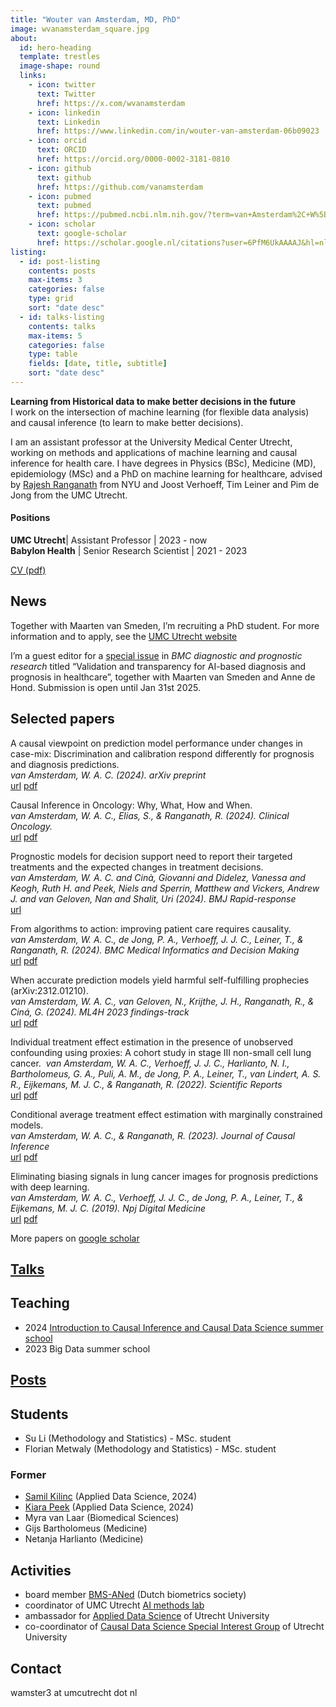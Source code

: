 ```yaml
---
title: "Wouter van Amsterdam, MD, PhD"
image: wvanamsterdam_square.jpg
about:
  id: hero-heading
  template: trestles
  image-shape: round
  links:
    - icon: twitter
      text: Twitter
      href: https://x.com/wvanamsterdam
    - icon: linkedin
      text: Linkedin
      href: https://www.linkedin.com/in/wouter-van-amsterdam-06b09023
    - icon: orcid
      text: ORCID
      href: https://orcid.org/0000-0002-3181-0810
    - icon: github
      text: github
      href: https://github.com/vanamsterdam
    - icon: pubmed
      text: pubmed
      href: https://pubmed.ncbi.nlm.nih.gov/?term=van+Amsterdam%2C+W%5BAuthor%5D&sort=
    - icon: scholar
      text: google-scholar
      href: https://scholar.google.nl/citations?user=6PfM6UkAAAAJ&hl=nl&oi=sra
listing:
  - id: post-listing
    contents: posts
    max-items: 3
    categories: false
    type: grid
    sort: "date desc"
  - id: talks-listing
    contents: talks
    max-items: 5
    categories: false
    type: table
    fields: [date, title, subtitle]
    sort: "date desc"
---
```


:::{#hero-heading}

**Learning from Historical data to make better decisions in the future**\
I work on the intersection of machine learning (for flexible data analysis) and causal inference (to learn to make better decisions).

I am an assistant professor at the University Medical Center Utrecht, working on methods and applications of machine learning and causal inference for health care.
I have degrees in Physics (BSc), Medicine (MD), epidemiology (MSc) and a PhD on machine learning for healthcare, advised by [Rajesh Ranganath](https://cims.nyu.edu/~rajeshr/) from NYU and Joost Verhoeff, Tim Leiner and Pim de Jong from the UMC Utrecht.

<!--Master students with a background in statistics or machine learning who want to work with me are welcome to contact me.-->
<!--Students enrolled at Utrecht University or UMC Utrecht can find open master projects on [konjoin](https://uu.konjoin.nl/profile/wouter-van-amsterdam)-->


#### Positions

**UMC Utrecht**| Assistant Professor | 2023 - now\
**Babylon Health** | Senior Research Scientist | 2021 - 2023

[CV (pdf)](cv.pdf)

:::

## News

Together with Maarten van Smeden, I'm recruiting a PhD student. For more information and to apply, see the [UMC Utrecht website](https://www.careersatumcutrecht.com/vacancies/wetenschap-en-onderzoek/phd-student-sciml4medicine-2024-5200)

I'm a guest editor for a [special issue](https://www.biomedcentral.com/collections/VTAI?utm_medium=email&utm_source=generic&utm_content=null&utm_term=null&utm_campaign=MLSR_41512_CON1_GL_PHSS_03HEP_VTAI) in *BMC diagnostic and prognostic research* titled "Validation and transparency for AI-based diagnosis and prognosis in healthcare", together with Maarten van Smeden and Anne de Hond. Submission is open until Jan 31st 2025.

## Selected papers

A causal viewpoint on prediction model performance under changes in case-mix: Discrimination and calibration respond differently for prognosis and diagnosis predictions.\
*van Amsterdam, W. A. C. (2024). arXiv preprint*\
[url](https://doi.org/10.48550/arXiv.2409.01444)
[pdf](papers/2024_causal_casemix.pdf)

Causal Inference in Oncology: Why, What, How and When.\
*van Amsterdam, W. A. C., Elias, S., & Ranganath, R. (2024). Clinical Oncology.*\
[url](https://doi.org/10.1016/j.clon.2024.07.002)
[pdf](papers/2024_ci_tutorial.pdf)

Prognostic models for decision support need to report their targeted treatments and the expected changes in treatment decisions.\
*van Amsterdam, W. A. C. and Cinà, Giovanni and Didelez, Vanessa and Keogh, Ruth H. and Peek, Niels and Sperrin, Matthew and Vickers, Andrew J. and van Geloven, Nan and Shalit, Uri (2024). BMJ Rapid-response*\
[url](https://www.bmj.com/content/385/bmj-2023-078378/rr-1)

From algorithms to action: improving patient care requires causality.\
*van Amsterdam, W. A. C., de Jong, P. A., Verhoeff, J. J. C., Leiner, T., & Ranganath, R. (2024). BMC Medical Informatics and Decision Making*\
[url](https://doi.org/10.1186/s12911-024-02513-3)
[pdf](papers/2024_comment_bmc.pdf)

When accurate prediction models yield harmful self-fulfilling prophecies (arXiv:2312.01210).\
*van Amsterdam, W. A. C., van Geloven, N., Krijthe, J. H., Ranganath, R., & Ciná, G. (2024). ML4H 2023 findings-track*\
[url](https://arxiv.org/abs/2312.01210)
[pdf](papers/2024_selffulfilling_ml4h.pdf)

Individual treatment effect estimation in the presence of unobserved confounding using proxies: A cohort study in stage III non-small cell lung cancer.\ 
*van Amsterdam, W. A. C., Verhoeff, J. J. C., Harlianto, N. I., Bartholomeus, G. A., Puli, A. M., de Jong, P. A., Leiner, T., van Lindert, A. S. R., Eijkemans, M. J. C., & Ranganath, R. (2022). Scientific Reports*\
[url](https://doi.org/10.1038/s41598-022-09775-9)
[pdf](https://www.nature.com/articles/s41598-022-09775-9.pdf)

Conditional average treatment effect estimation with marginally constrained models.\
*van Amsterdam, W. A. C., & Ranganath, R. (2023). Journal of Causal Inference*\
[url](https://doi.org/10.1515/jci-2022-0027)
[pdf](papers/2023_offset_jci.pdf)

Eliminating biasing signals in lung cancer images for prognosis predictions with deep learning.\
*van Amsterdam, W. A. C., Verhoeff, J. J. C., de Jong, P. A., Leiner, T., & Eijkemans, M. J. C. (2019). Npj Digital Medicine*\
[url](https://doi.org/10.1038/s41746-019-0194-x)
[pdf](https://www.nature.com/articles/s41746-019-0194-x.pdf)

More papers on [google scholar](https://scholar.google.nl/citations?user=6PfM6UkAAAAJ&hl=nl&oi=sra)

## [Talks](talks.qmd)

::: {#talks-listing}
:::

## Teaching

- 2024 [Introduction to Causal Inference and Causal Data Science summer school](https://utrechtsummerschool.nl/courses/healthcare/introduction-to-causal-inference-and-causal-data-science)
- 2023 Big Data summer school

## [Posts](posts.qmd)

::: {#post-listing}
:::

## Students

- Su Li (Methodology and Statistics) - MSc. student
- Florian Metwaly (Methodology and Statistics) - MSc. student

### Former 

- [Samil Kilinc](https://www.linkedin.com/in/samil-tugkan-kilinc-1770dk) (Applied Data Science, 2024)
- [Kiara Peek](www.linkedin.com/in/kiara-peek-9974b41b3) (Applied Data Science, 2024)
- Myra van Laar (Biomedical Sciences)
- Gijs Bartholomeus (Medicine)
- Netanja Harlianto (Medicine)

## Activities

- board member [BMS-ANed](https://www.vvsor.nl/biometrics/) (Dutch biometrics society)
- coordinator of UMC Utrecht [AI methods lab](https://www.umcutrecht.nl/en/ai-lab-methodology)
- ambassador for [Applied Data Science](https://www.uu.nl/en/research/applied-data-science) of Utrecht University
- co-coordinator of [Causal Data Science Special Interest Group](https://www.uu.nl/en/research/applied-data-science/sig-causal-data-science) of Utrecht University

## Contact
wamster3 at umcutrecht dot nl

